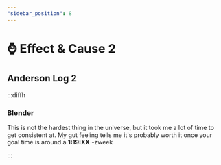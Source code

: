 ```yaml
---
"sidebar_position": 8
---
```



# ⌚ Effect & Cause 2

## Anderson Log 2

:::diffh

### Blender
<YouTube youTubeId="EOivn-bF7fk" />

This is not the hardest thing in the universe, but it took me a lot of time to get consistent at. My gut feeling tells me it's probably worth it once your goal time is around a **1:19:XX**
-zweek

:::
